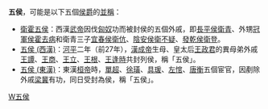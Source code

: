 '''五侯'''，可能是以下五個[[侯爵|侯爵]]的[[並稱|並稱]]：

*[[衛霍五侯|衛霍五侯]]：西漢[[漢武帝|武帝]]因伐[[匈奴|匈奴]]功而被封侯的五個外戚，即[[長平侯|長平侯]][[衛青|衛青]]、外甥[[冠軍侯|冠軍侯]][[霍去病|霍去病]]和衛青三子[[宜春侯|宜春侯]][[衛伉|衛伉]]、[[陰安侯|陰安侯]][[衛不疑|衛不疑]]、[[發乾侯|發乾侯]][[衛登|衛登]]。
*[[五侯_(西漢)|五侯 (西漢)]]：[[河平|河平]]二年（前27年），[[漢成帝|漢成帝]]生母、皇太后[[王政君|王政君]]的異母弟外戚[[王譚|王譚]]、[[王商_(成都侯)|王商]]、[[王立_(西漢)|王立]]、[[王根|王根]]、[[王逢時|王逢時]]共封列侯，稱「五侯」。
*[[五侯_(東漢)|五侯 (東漢)]]：東漢[[漢桓帝|桓帝]]時，[[單超|單超]]、[[徐璜|徐璜]]、[[具瑗|具瑗]]、[[左悺|左悺]]、[[唐衡|唐衡]]五個宦官，因剷除外戚[[梁冀|梁冀]]有功，同日受封為侯，稱「五侯」。

{{消歧義|Cat=二字爵位並稱消歧義}}
[[Category:汉朝政治人物并称|W五侯]]
